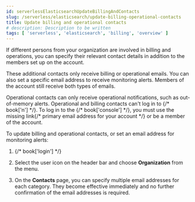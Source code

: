 ```yaml
---
id: serverlessElasticsearchUpdateBillingAndContacts
slug: /serverless/elasticsearch/update-billing-operational-contacts
title: Update billing and operational contacts
# description: Description to be written
tags: [ 'serverless', 'elasticsearch', 'billing', 'overview' ]
---
```



<div id="ec-billing-contacts"></div>

If different persons from your organization are involved in billing and operations, you can specify their relevant contact details in addition to the members set up on the account. 

These additional contacts only receive billing or operational emails. You can also set a specific email address to receive monitoring alerts. Members of the account still receive both types of emails. 

<DocCallOut title="Note">
Operational contacts can only receive operational notifications, such as out-of-memory alerts. Operational and billing contacts can't log in to {/* book['n'] */}. To log in to the {/* book['console'] */}, you must use the <DocBadge><DocIcon size="s" type="unlink" title="missing link"/> missing link</DocBadge>{/*  <DocLink id="enCloudEcCustomizeDeployment" section="user-settings">primary email address for your account</DocLink> */} or be <DocLink id="serverlessElasticsearchManageUserAccessToYourOrganization">a member</DocLink> of the account.
</DocCallOut>

To update billing and operational contacts, or set an email address for monitoring alerts:

1. {/* book['login'] */}

1. Select the user icon on the header bar and choose **Organization** from the menu.

1. On the **Contacts** page, you can specify multiple email addresses for each category. They become effective immediately and no further confirmation of the email addresses is required.

